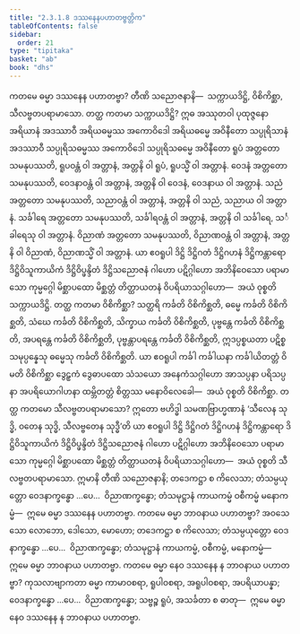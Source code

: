 ```yaml
---
title: "2.3.1.8 ဒဿနေနပဟာတဗ္ဗတ္တိက"
tableOfContents: false
sidebar:
  order: 21
type: "tipitaka"
basket: "ab"
book: "dhs"
---
```



<DynamicBreadcrumb />

<Division number="1006" book="dhs">

<Paragraph number="1671" book="dhs">
ကတမေ ဓမ္မာ ဒဿနေန ပဟာတဗ္ဗာ? တီဏိ သညောဇနာနိ—  သက္ကာယဒိဋ္ဌိ, ဝိစိကိစ္ဆာ, သီလဗ္ဗတပရာမာသော.
</Paragraph>

</Division>
<Division number="1007" book="dhs">

<Paragraph number="1672" book="dhs">
တတ္ထ ကတမာ သက္ကာယဒိဋ္ဌိ? ဣဓ အဿုတဝါ ပုထုဇ္ဇနော အရိယာနံ အဒဿာဝီ အရိယဓမ္မဿ အကောဝိဒေါ အရိယဓမ္မေ အဝိနီတော သပ္ပုရိသာနံ အဒဿာဝီ သပ္ပုရိသဓမ္မဿ အကောဝိဒေါ သပ္ပုရိသဓမ္မေ အဝိနီတော ရူပံ အတ္တတော သမနုပဿတိ, ရူပဝန္တံ ဝါ အတ္တာနံ, အတ္တနိ ဝါ ရူပံ, ရူပသ္မိံ ဝါ အတ္တာနံ. ဝေဒနံ အတ္တတော သမနုပဿတိ, ဝေဒနာဝန္တံ ဝါ အတ္တာနံ, အတ္တနိ ဝါ ဝေဒနံ, ဝေဒနာယ ဝါ အတ္တာနံ. သညံ အတ္တတော သမနုပဿတိ, သညာဝန္တံ ဝါ အတ္တာနံ, အတ္တနိ ဝါ သညံ, သညာယ ဝါ အတ္တာနံ. သင်္ခါရေ အတ္တတော သမနုပဿတိ, သင်္ခါရဝန္တံ ဝါ အတ္တာနံ, အတ္တနိ ဝါ သင်္ခါရေ, သင်္ခါရေသု ဝါ အတ္တာနံ. ဝိညာဏံ အတ္တတော သမနုပဿတိ, ဝိညာဏဝန္တံ ဝါ အတ္တာနံ, အတ္တနိ ဝါ ဝိညာဏံ, ဝိညာဏသ္မိံ ဝါ အတ္တာနံ. ယာ ဧဝရူပါ ဒိဋ္ဌိ ဒိဋ္ဌိဂတံ ဒိဋ္ဌိဂဟနံ ဒိဋ္ဌိကန္တာရော ဒိဋ္ဌိဝိသူကာယိကံ ဒိဋ္ဌိဝိပ္ဖန္ဒိတံ ဒိဋ္ဌိသညောဇနံ ဂါဟော ပဋိဂ္ဂါဟော အဘိနိဝေသော ပရာမာသော ကုမ္မဂ္ဂေါ မိစ္ဆာပထော မိစ္ဆတ္တံ တိတ္ထာယတနံ ဝိပရိယာသဂ္ဂါဟော—  အယံ ဝုစ္စတိ သက္ကာယဒိဋ္ဌိ.
</Paragraph>

</Division>
<Division number="1008" book="dhs">

<Paragraph number="1673" book="dhs">
တတ္ထ ကတမာ ဝိစိကိစ္ဆာ? သတ္ထရိ ကင်္ခတိ ဝိစိကိစ္ဆတိ, ဓမ္မေ ကင်္ခတိ ဝိစိကိစ္ဆတိ, သံဃေ ကင်္ခတိ ဝိစိကိစ္ဆတိ, သိက္ခာယ ကင်္ခတိ ဝိစိကိစ္ဆတိ, ပုဗ္ဗန္တေ ကင်္ခတိ ဝိစိကိစ္ဆတိ, အပရန္တေ ကင်္ခတိ ဝိစိကိစ္ဆတိ, ပုဗ္ဗန္တာပရန္တေ ကင်္ခတိ ဝိစိကိစ္ဆတိ, ဣဒပ္ပစ္စယတာ ပဋိစ္စသမုပ္ပန္နေသု ဓမ္မေသု ကင်္ခတိ ဝိစိကိစ္ဆတိ. ယာ ဧဝရူပါ ကင်္ခါ ကင်္ခါယနာ ကင်္ခါယိတတ္တံ ဝိမတိ ဝိစိကိစ္ဆာ ဒွေဠှကံ ဒွေဓာပထော သံသယော အနေကံသဂ္ဂါဟော အာသပ္ပနာ ပရိသပ္ပနာ အပရိယောဂါဟနာ ထမ္ဘိတတ္တံ စိတ္တဿ မနောဝိလေခေါ—  အယံ ဝုစ္စတိ ဝိစိကိစ္ဆာ.
</Paragraph>

</Division>
<Division number="1009" book="dhs">

<Paragraph number="1674" book="dhs">
တတ္ထ ကတမော သီလဗ္ဗတပရာမာသော? ဣတော ဗဟိဒ္ဓါ သမဏဗြာဟ္မဏာနံ ‘သီလေန သုဒ္ဓိ, ဝတေန သုဒ္ဓိ, သီလဗ္ဗတေန သုဒ္ဓီ’တိ ယာ ဧဝရူပါ ဒိဋ္ဌိ ဒိဋ္ဌိဂတံ ဒိဋ္ဌိဂဟနံ ဒိဋ္ဌိကန္တာရော ဒိဋ္ဌိဝိသူကာယိကံ ဒိဋ္ဌိဝိပ္ဖန္ဒိတံ ဒိဋ္ဌိသညောဇနံ ဂါဟော ပဋိဂ္ဂါဟော အဘိနိဝေသော ပရာမာသော ကုမ္မဂ္ဂေါ မိစ္ဆာပထော မိစ္ဆတ္တံ တိတ္ထာယတနံ ဝိပရိယာသဂ္ဂါဟော—  အယံ ဝုစ္စတိ သီလဗ္ဗတပရာမာသော.
</Paragraph>

</Division>
<Division number="1010" book="dhs">

<Paragraph number="1675" book="dhs">
ဣမာနိ တီဏိ သညောဇနာနိ; တဒေကဋ္ဌာ စ ကိလေသာ; တံသမ္ပယုတ္တော ဝေဒနာက္ခန္ဓော …ပေ…  ဝိညာဏက္ခန္ဓော; တံသမုဋ္ဌာနံ ကာယကမ္မံ ဝစီကမ္မံ မနောကမ္မံ—  ဣမေ ဓမ္မာ ဒဿနေန ပဟာတဗ္ဗာ.
</Paragraph>

</Division>
<Division number="1011" book="dhs">

<Paragraph number="1676" book="dhs">
ကတမေ ဓမ္မာ ဘာဝနာယ ပဟာတဗ္ဗာ? အဝသေသော လောဘော, ဒေါသော, မောဟော; တဒေကဋ္ဌာ စ ကိလေသာ; တံသမ္ပယုတ္တော ဝေဒနာက္ခန္ဓော …ပေ…  ဝိညာဏက္ခန္ဓော; တံသမုဋ္ဌာနံ ကာယကမ္မံ, ဝစီကမ္မံ, မနောကမ္မံ—  ဣမေ ဓမ္မာ ဘာဝနာယ ပဟာတဗ္ဗာ.
</Paragraph>

</Division>
<Division number="1012" book="dhs">

<Paragraph number="1677" book="dhs">
ကတမေ ဓမ္မာ နေဝ ဒဿနေန န ဘာဝနာယ ပဟာတဗ္ဗာ? ကုသလာဗျာကတာ ဓမ္မာ ကာမာဝစရာ, ရူပါဝစရာ, အရူပါဝစရာ, အပရိယာပန္နာ; ဝေဒနာက္ခန္ဓော …ပေ…  ဝိညာဏက္ခန္ဓော; သဗ္ဗဉ္စ ရူပံ, အသင်္ခတာ စ ဓာတု—  ဣမေ ဓမ္မာ နေဝ ဒဿနေန န ဘာဝနာယ ပဟာတဗ္ဗာ.
</Paragraph>
</Division>